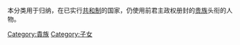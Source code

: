 本分类用于归纳，在已实行[[共和制|共和制]]的国家，仍使用前君主政权册封的[[贵族|贵族]]头衔的人物。

[[Category:貴族|Category:貴族]]
[[Category:子女|Category:子女]]
